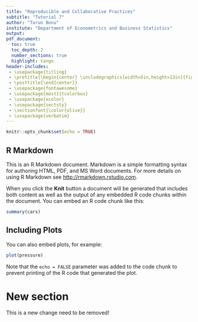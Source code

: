 ```yaml
---
title: "Reproducible and Collaborative Practices"
subtitle: "Tutorial 7"
author: "Tarun Bonu"
institute: "Department of Econometrics and Business Statistics"
output:
pdf_document:
  toc: true
  toc_depth: 2
  number_sections: true
  highlight: tango
header-includes:
 - \usepackage{titling}
 - \pretitle{\begin{center} \includegraphics[width=5in,height=13in]{figs/front.jpg}\LARGE\\}
 - \posttitle{\end{center}}
 - \usepackage{fontawesome}
 - \usepackage[most]{tcolorbox}
 - \usepackage{xcolor}
 - \usepackage{sectsty}
 - \sectionfont{\color{olive}}
 - \usepackage{verbatim}
---
```


```r
knitr::opts_chunk$set(echo = TRUE)
```

## R Markdown

This is an R Markdown document. Markdown is a simple formatting syntax for authoring HTML, PDF, and MS Word documents. For more details on using R Markdown see <http://rmarkdown.rstudio.com>.

When you click the **Knit** button a document will be generated that includes both content as well as the output of any embedded R code chunks within the document. You can embed an R code chunk like this:

```r
summary(cars)
```

## Including Plots

You can also embed plots, for example:

```r
plot(pressure)
```

Note that the `echo = FALSE` parameter was added to the code chunk to prevent printing of the R code that generated the plot.



# New section



This is a new change need to be removed!